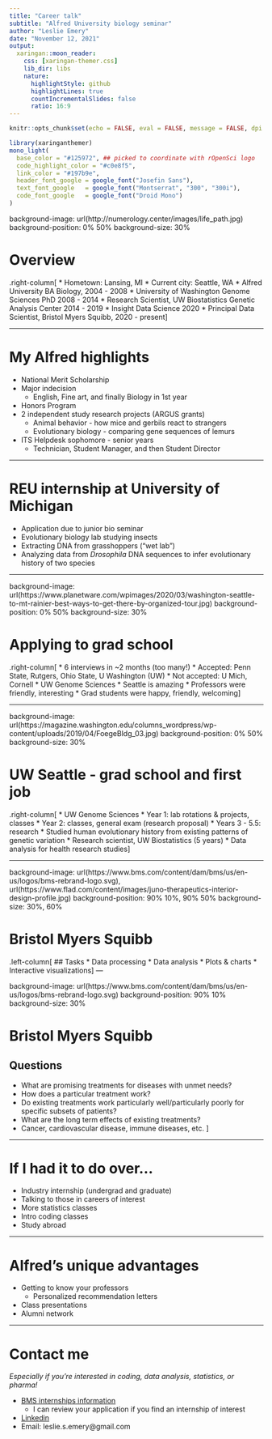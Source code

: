 ```yaml
---
title: "Career talk"
subtitle: "Alfred University biology seminar"
author: "Leslie Emery"
date: "November 12, 2021"
output:
  xaringan::moon_reader:
    css: [xaringan-themer.css]
    lib_dir: libs
    nature:
      highlightStyle: github
      highlightLines: true
      countIncrementalSlides: false
      ratio: 16:9
---
```


```r
knitr::opts_chunk$set(echo = FALSE, eval = FALSE, message = FALSE, dpi = 72)
```

```r
library(xaringanthemer)
mono_light(
  base_color = "#125972", ## picked to coordinate with rOpenSci logo
  code_highlight_color = "#c0e8f5",
  link_color = "#197b9e",
  header_font_google = google_font("Josefin Sans"),
  text_font_google   = google_font("Montserrat", "300", "300i"),
  code_font_google   = google_font("Droid Mono")
)
```

background-image: url(http://numerology.center/images/life_path.jpg)
background-position: 0% 50%
background-size: 30%

# Overview

.right-column[
* Hometown: Lansing, MI
* Current city: Seattle, WA
* Alfred University BA Biology, 2004 - 2008
* University of Washington Genome Sciences PhD 2008 - 2014
* Research Scientist, UW Biostatistics Genetic Analysis Center 2014 - 2019
* Insight Data Science 2020
* Principal Data Scientist, Bristol Myers Squibb, 2020 - present
]

---

# My Alfred highlights

* National Merit Scholarship
* Major indecision
    * English, Fine art, and finally Biology in 1st year
* Honors Program
* 2 independent study research projects (ARGUS grants)
    * Animal behavior - how mice and gerbils react to strangers
    * Evolutionary biology - comparing gene sequences of lemurs
* ITS Helpdesk sophomore - senior years
    * Technician, Student Manager, and then Student Director

---

# REU internship at University of Michigan

* Application due to junior bio seminar
* Evolutionary biology lab studying insects
* Extracting DNA from grasshoppers ("wet lab")
* Analyzing data from *Drosophila* DNA sequences to infer evolutionary history of two species

---

background-image: url(https://www.planetware.com/wpimages/2020/03/washington-seattle-to-mt-rainier-best-ways-to-get-there-by-organized-tour.jpg)
background-position: 0% 50%
background-size: 30%

# Applying to grad school

.right-column[
* 6 interviews in ~2 months (too many!)
    * Accepted: Penn State, Rutgers, Ohio State, U Washington (UW)
    * Not accepted: U Mich, Cornell
* UW Genome Sciences
    * Seattle is amazing
    * Professors were friendly, interesting
    * Grad students were happy, friendly, welcoming
]

---

background-image: url(https://magazine.washington.edu/columns_wordpress/wp-content/uploads/2019/04/FoegeBldg_03.jpg)
background-position: 0% 50%
background-size: 30%

# UW Seattle - grad school and first job

.right-column[
* UW Genome Sciences
    * Year 1: lab rotations & projects, classes
    * Year 2: classes, general exam (research proposal)
    * Years 3 - 5.5: research
    * Studied human evolutionary history from existing patterns of genetic variation
* Research scientist, UW Biostatistics (5 years)
    * Data analysis for health research studies
]

---

background-image: url(https://www.bms.com/content/dam/bms/us/en-us/logos/bms-rebrand-logo.svg), url(https://www.flad.com/content/images/juno-therapeutics-interior-design-profile.jpg)
background-position: 90% 10%, 90% 50%
background-size: 30%, 60%

# Bristol Myers Squibb

.left-column[
## Tasks
* Data processing
* Data analysis
* Plots & charts
* Interactive visualizations
]
---

background-image: url(https://www.bms.com/content/dam/bms/us/en-us/logos/bms-rebrand-logo.svg)
background-position: 90% 10%
background-size: 30%

# Bristol Myers Squibb

## Questions
* What are promising treatments for diseases with unmet needs?
* How does a particular treatment work?
* Do existing treatments work particularly well/particularly poorly for specific subsets of patients?
* What are the long term effects of existing treatments?
* Cancer, cardiovascular disease, immune diseases, etc.
]

---

# If I had it to do over...

* Industry internship (undergrad and graduate)
* Talking to those in careers of interest
* More statistics classes
* Intro coding classes
* Study abroad

---

# Alfred's unique advantages

* Getting to know your professors
    * Personalized recommendation letters
* Class presentations
* Alumni network

---

# Contact me

*Especially if you're interested in coding, data analysis, statistics, or pharma!*

* [BMS internships information](https://careers.bms.com/internships)
    * I can review your application if you find an internship of interest
* [Linkedin](https://www.linkedin.com/in/leslie-emery/)
* Email: leslie.s.emery@gmail.com

